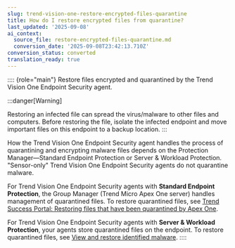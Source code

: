 ```yaml
---
slug: trend-vision-one-restore-encrypted-files-quarantine
title: How do I restore encrypted files from quarantine?
last_updated: '2025-09-08'
ai_context:
  source_file: restore-encrypted-files-quarantine.md
  conversion_date: '2025-09-08T23:42:13.710Z'
conversion_status: converted
translation_ready: true
---
```


:::: {role="main"}
Restore files encrypted and quarantined by the Trend Vision One Endpoint Security agent.

:::danger[Warning]

Restoring an infected file can spread the virus/malware to other files and computers. Before restoring the file, isolate the infected endpoint and move important files on this endpoint to a backup location.
:::

How the Trend Vision One Endpoint Security agent handles the process of quarantining and encrypting malware files depends on the Protection Manager—Standard Endpoint Protection or Server & Workload Protection. "Sensor-only" Trend Vision One Endpoint Security agents do not quarantine malware.

For Trend Vision One Endpoint Security agents with **Standard Endpoint Protection**, the Group Manager (Trend Micro Apex One server) handles management of quarantined files. To restore quarantined files, see [Trend Success Portal: Restoring files that have been quarantined by Apex One](https://success.trendmicro.com/en-US/solution/KA-0013825).

For Trend Vision One Endpoint Security agents with **Server & Workload Protection**, your agents store quarantined files on the endpoint. To restore quarantined files, see [View and restore identified malware](view-restore-identified-malware.mdx).
::::
